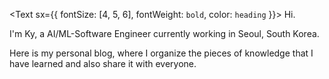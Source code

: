 <Text sx={{ fontSize: [4, 5, 6], fontWeight: `bold`, color: `heading` }}>
  Hi.
</Text>

I'm Ky, a AI/ML-Software Engineer currently working in Seoul, South Korea.


Here is my personal blog, where I organize the pieces of knowledge that I have learned and also share it with everyone.